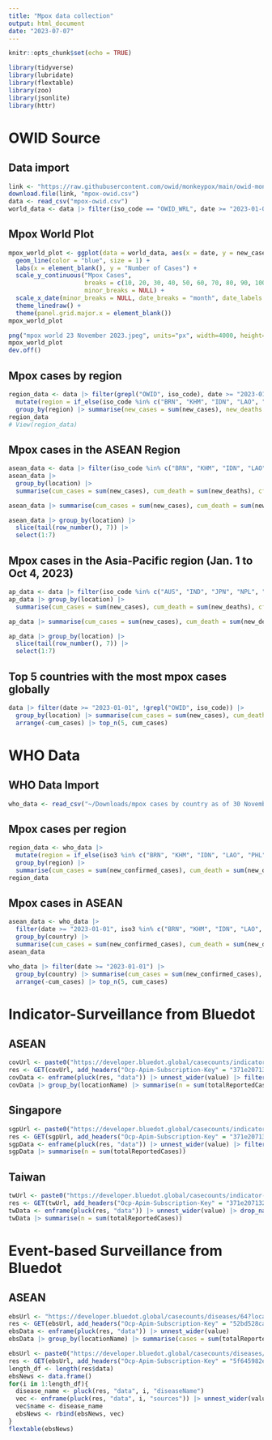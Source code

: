 ```yaml
---
title: "Mpox data collection"
output: html_document
date: "2023-07-07"
---
```


```r
knitr::opts_chunk$set(echo = TRUE)
```

```r
library(tidyverse)
library(lubridate)
library(flextable)
library(zoo)
library(jsonlite)
library(httr)
```

# OWID Source
## Data import

```r
link <- "https://raw.githubusercontent.com/owid/monkeypox/main/owid-monkeypox-data.csv"
download.file(link, "mpox-owid.csv")
data <- read_csv("mpox-owid.csv")
world_data <- data |> filter(iso_code == "OWID_WRL", date >= "2023-01-01") |> mutate(new_cases_ma = rollmean(new_cases, k = 7, fill = NA))
```

## Mpox World Plot

```r
mpox_world_plot <- ggplot(data = world_data, aes(x = date, y = new_cases_ma)) + 
  geom_line(color = "blue", size = 1) + 
  labs(x = element_blank(), y = "Number of Cases") +
  scale_y_continuous("Mpox Cases",
                     breaks = c(10, 20, 30, 40, 50, 60, 70, 80, 90, 100),
                     minor_breaks = NULL) +
  scale_x_date(minor_breaks = NULL, date_breaks = "month", date_labels = "%b") +
  theme_linedraw() +
  theme(panel.grid.major.x = element_blank())
mpox_world_plot
```

```r
png("mpox world 23 November 2023.jpeg", units="px", width=4000, height=2250, res=300)
mpox_world_plot
dev.off()
```

## Mpox cases by region
```r
region_data <- data |> filter(grepl("OWID", iso_code), date >= "2023-01-01", location != "World") |> 
  mutate(region = if_else(iso_code %in% c("BRN", "KHM", "IDN", "LAO", "PHL", "THA", "VNM", "MMR", "SGP", "MYS"), "ASEAN", if_else(location %in% c("North America", "South America"), "AMERICA", location))) |> 
  group_by(region) |> summarise(new_cases = sum(new_cases), new_deaths = sum(new_deaths))
region_data
# View(region_data)
```



## Mpox cases in the ASEAN Region
```r
asean_data <- data |> filter(iso_code %in% c("BRN", "KHM", "IDN", "LAO", "PHL", "THA", "VNM", "MMR", "SGP", "MYS"), date >= "2023-01-01")
asean_data |> 
  group_by(location) |> 
  summarise(cum_cases = sum(new_cases), cum_death = sum(new_deaths), cfr = round((cum_death/cum_cases)*100, 2))
```

```r
asean_data |> summarise(cum_cases = sum(new_cases), cum_death = sum(new_deaths), cfr = round((cum_death/cum_cases)*100, 2))
```


```r
asean_data |> group_by(location) |> 
  slice(tail(row_number(), 7)) |> 
  select(1:7)
```

## Mpox cases in the Asia-Pacific region (Jan. 1 to Oct 4, 2023)
```r
ap_data <- data |> filter(iso_code %in% c("AUS", "IND", "JPN", "NPL", "NZL", "CHN", "KOR", "LKA"), date >= "2023-01-01")
ap_data |> group_by(location) |> 
  summarise(cum_cases = sum(new_cases), cum_death = sum(new_deaths), cfr = round((cum_death/cum_cases)*100, 2))
```

```r
ap_data |> summarise(cum_cases = sum(new_cases), cum_death = sum(new_deaths), cfr = round((cum_death/cum_cases)*100, 2))
```

```r
ap_data |> group_by(location) |> 
  slice(tail(row_number(), 7)) |> 
  select(1:7)
```

## Top 5 countries with the most mpox cases globally
```r
data |> filter(date >= "2023-01-01", !grepl("OWID", iso_code)) |> 
  group_by(location) |> summarise(cum_cases = sum(new_cases), cum_death = sum(new_deaths)) |> mutate(cfr = round((cum_death/cum_cases)*100,2)) |> 
  arrange(-cum_cases) |> top_n(5, cum_cases)
```

# WHO Data
## WHO Data Import
```r
who_data <- read_csv("~/Downloads/mpox cases by country as of 30 November 2023.csv") |> filter(date >= "2023-01-01")
```

## Mpox cases per region
```r
region_data <- who_data |> 
  mutate(region = if_else(iso3 %in% c("BRN", "KHM", "IDN", "LAO", "PHL", "THA", "VNM", "MMR", "SGP", "MYS"), "ASEAN", if_else(who_region %in% c("South-East Asia Region", "Western Pacific Region", "Eastern Mediterranean Region"), "Asia Oceania", who_region))) |> 
  group_by(region) |> 
  summarise(cum_cases = sum(new_confirmed_cases), cum_death = sum(new_deaths))
region_data
```

## Mpox cases in ASEAN
```r
asean_data <- who_data |> 
  filter(date >= "2023-01-01", iso3 %in% c("BRN", "KHM", "IDN", "LAO", "PHL", "THA", "VNM", "MMR", "SGP", "MYS")) |> 
  group_by(country) |> 
  summarise(cum_cases = sum(new_confirmed_cases), cum_death = sum(new_deaths))
asean_data
```

```r
who_data |> filter(date >= "2023-01-01") |> 
  group_by(country) |> summarise(cum_cases = sum(new_confirmed_cases), cum_death = sum(new_deaths)) |> mutate(cfr = round((cum_death/cum_cases)*100,2)) |> 
  arrange(-cum_cases) |> top_n(5, cum_cases)
```



# Indicator-Surveillance from Bluedot
## ASEAN
```r
covUrl <- paste0("https://developer.bluedot.global/casecounts/indicator-based/?diseaseIds=64&locationIds=1880251,%201605651,%201694008,%201820814,%201733045,%201643084,%201831722,%201327865,%201655842,1562822&startDate=2023-01-01&api-version=v1")
res <- GET(covUrl, add_headers("Ocp-Apim-Subscription-Key" = "371e207132a2497f8e981a8d3264788b", "Cache-Control" = "no-cache")) |> content()
covData <- enframe(pluck(res, "data")) |> unnest_wider(value) |> filter(sourceOrgName == "OWID")
covData |> group_by(locationName) |> summarise(n = sum(totalReportedCases))
```

## Singapore
```r
sgpUrl <- paste0("https://developer.bluedot.global/casecounts/indicator-based/?diseaseIds=64&locationIds=1880251&startDate=2023-01-01&api-version=v1")
res <- GET(sgpUrl, add_headers("Ocp-Apim-Subscription-Key" = "371e207132a2497f8e981a8d3264788b", "Cache-Control" = "no-cache")) |> content()
sgpData <- enframe(pluck(res, "data")) |> unnest_wider(value) |> filter(sourceOrgName == "Ministry of Health Singapore")
sgpData |> summarise(n = sum(totalReportedCases))
```

## Taiwan
```r
twUrl <- paste0("https://developer.bluedot.global/casecounts/indicator-based/?diseaseIds=64&locationIds=1668284&startDate=2023-01-01&api-version=v1")
res <- GET(twUrl, add_headers("Ocp-Apim-Subscription-Key" = "371e207132a2497f8e981a8d3264788b", "Cache-Control" = "no-cache")) |> content()
twData <- enframe(pluck(res, "data")) |> unnest_wider(value) |> drop_na(totalReportedCases)
twData |> summarise(n = sum(totalReportedCases))
```

# Event-based Surveillance from Bluedot
## ASEAN
```r
ebsUrl <- "https://developer.bluedot.global/casecounts/diseases/64?locationIds=1880251,%201605651,%201694008,%201820814,%201733045,%201643084,%201831722,%201327865,%201655842,1562822&startDate=2023-01-01&api-version=v1"
res <- GET(ebsUrl, add_headers("Ocp-Apim-Subscription-Key" = "52bd528ca9cd407394791ca418a7b409", "Cache-Control" = "no-cache")) |> content()
ebsData <- enframe(pluck(res, "data")) |> unnest_wider(value)
ebsData |> group_by(locationName) |> summarise(cases = sum(totalReportedCases), deaths = sum(totalDeaths))
```

```r
ebsUrl <- paste0("https://developer.bluedot.global/casecounts/diseases/64?startDate=2023-01-01&isAggregated=false&includeSources=true&api-version=v1")
res <- GET(ebsUrl, add_headers("Ocp-Apim-Subscription-Key" = "5f645982e25d4a729d7292b890a8ed31", "Cache-Control" = "no-cache")) |> content()
length_df <- length(res$data)
ebsNews <- data.frame()
for(i in 1:length_df){
  disease_name <- pluck(res, "data", i, "diseaseName")
  vec <- enframe(pluck(res, "data", i, "sources")) |> unnest_wider(value)
  vec$name <- disease_name
  ebsNews <- rbind(ebsNews, vec)
}
flextable(ebsNews)
```

```r

```

